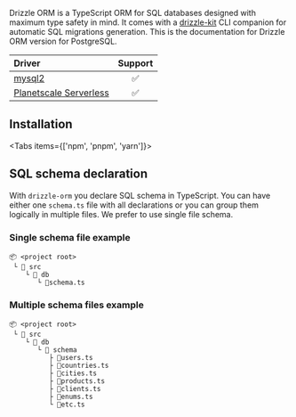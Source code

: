


Drizzle ORM is a TypeScript ORM for SQL databases designed with maximum type safety in mind. It comes with a [drizzle-kit](https://drizzle-kit-doc.pages.dev) CLI companion for automatic SQL migrations generation. This is the documentation for Drizzle ORM version for PostgreSQL.

| Driver | Support |
| :- | :-: |
| [mysql2](https://github.com/sidorares/node-mysql2) | ✅ |
| [Planetscale Serverless](https://github.com/planetscale/database-js) | ✅ |

## Installation

<Tabs items={['npm', 'pnpm', 'yarn']}>
  <Tab>
    <SmallTerminal withoutMargin data={installationNpm} height="32px" />
  </Tab>
  <Tab>
    <SmallTerminal withoutMargin data={installationPnpm} height="32px" />
  </Tab>
  <Tab>
    <SmallTerminal withoutMargin data={installationYarn} height="32px" />
  </Tab>
</Tabs>

## SQL schema declaration

With `drizzle-orm` you declare SQL schema in TypeScript. You can have either one `schema.ts` file with all declarations or you can group them logically in multiple files. We prefer to use single file schema.

### Single schema file example

```
📦 <project root>
 └ 📂 src
    └ 📂 db
       └ 📜schema.ts
```

### Multiple schema files example

```
📦 <project root>
 └ 📂 src
    └ 📂 db
       └ 📂 schema
          ├ 📜users.ts
          ├ 📜countries.ts
          ├ 📜cities.ts
          ├ 📜products.ts
          ├ 📜clients.ts
          ├ 📜enums.ts
          └ 📜etc.ts
```
